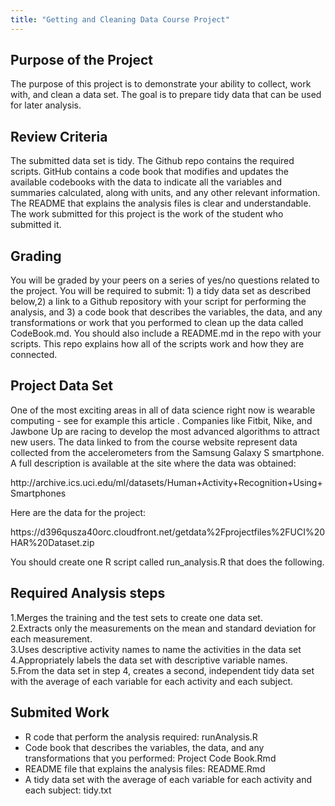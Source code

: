 ```yaml
---
title: "Getting and Cleaning Data Course Project"
---
```


## Purpose of the Project
The purpose of this project is to demonstrate your ability to collect, work with, and clean a data set. The goal is to prepare tidy data that can be used for later analysis.

## Review Criteria 
The submitted data set is tidy.
The Github repo contains the required scripts.
GitHub contains a code book that modifies and updates the available codebooks with the data to indicate all the variables and summaries calculated, along with units, and any other relevant information.
The README that explains the analysis files is clear and understandable.
The work submitted for this project is the work of the student who submitted it.

## Grading
You will be graded by your peers on a series of yes/no questions related to the project. You will be required to submit: 
1) a tidy data set as described below,2) a link to a Github repository with your script for performing the analysis, and 3) a code book that describes the variables, the data, and any transformations or work that you performed to clean up the data called CodeBook.md. You should also include a README.md in the repo with your scripts. This repo explains how all of the scripts work and how they are connected.

## Project Data Set
One of the most exciting areas in all of data science right now is wearable computing - see for example this article . Companies like Fitbit, Nike, and Jawbone Up are racing to develop the most advanced algorithms to attract new users. The data linked to from the course website represent data collected from the accelerometers from the Samsung Galaxy S smartphone. A full description is available at the site where the data was obtained:

http://archive.ics.uci.edu/ml/datasets/Human+Activity+Recognition+Using+Smartphones

Here are the data for the project:

https://d396qusza40orc.cloudfront.net/getdata%2Fprojectfiles%2FUCI%20HAR%20Dataset.zip

You should create one R script called run_analysis.R that does the following.

## Required Analysis steps
1.Merges the training and the test sets to create one data set.  
2.Extracts only the measurements on the mean and standard deviation for each measurement.  
3.Uses descriptive activity names to name the activities in the data set  
4.Appropriately labels the data set with descriptive variable names.  
5.From the data set in step 4, creates a second, independent tidy data set with the average of each variable for each activity and each subject.  

## Submited Work
* R code that perform the analysis required: runAnalysis.R
* Code book that describes the variables, the data, and any transformations that you performed: Project Code Book.Rmd  
* README file that explains the analysis files: README.Rmd
* A tidy data set with the average of each variable for each activity and each subject: tidy.txt



